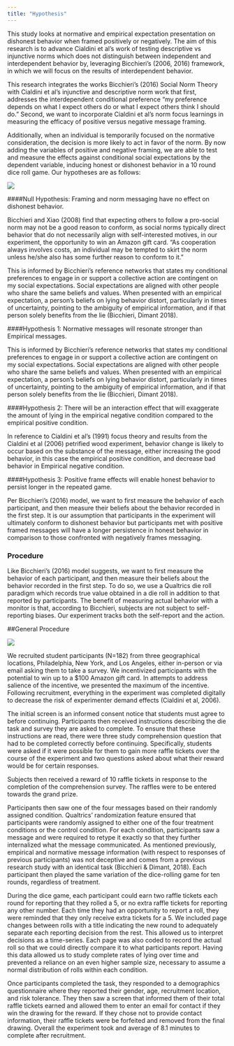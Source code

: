 ```yaml
---
title: "Hypothesis"
---
```


This study looks at normative and empirical expectation presentation on dishonest behavior when framed positively or negatively. The aim of this research is to advance Cialdini et al’s work of testing descriptive vs injunctive norms which does not distinguish between independent and interdependent behavior by, leveraging Bicchieri’s (2006, 2016) framework, in which we will focus on the results of interdependent behavior.

  This research integrates the works Bicchieri’s (2016) Social Norm Theory with Cialdini et al’s injunctive and descriptive norm work that first, addresses the interdependent conditional preference “my preference depends on what I expect others do or what I expect others think I should do.” Second, we want to incorporate Cialdini et al’s norm focus learnings in measuring the efficacy of positive versus negative message framing. 
  
Additionally, when an individual is temporarily focused on the normative consideration, the decision is more likely to act in favor of the norm. By now adding the variables of positive and negative framing, we are able to test and measure the effects against conditional social expectations by the dependent variable,  inducing honest or dishonest behavior in a 10 round dice roll game. Our hypotheses are as follows: 

![](Hypothesis.png)




####Null Hypothesis:  Framing and norm messaging have no effect on dishonest behavior. 

  Bicchieri and Xiao (2008) find that expecting others to follow a pro-social norm may not be a good reason to conform, as social norms typically direct behavior that do not necessarily align with self-interested motives, in our experiment, the opportunity to win an Amazon gift card. “As cooperation always involves costs, an individual may be tempted to skirt the norm unless he/she also has some further reason to conform to it.” 
    
This is informed by Bicchieri’s reference networks that states my conditional preferences to engage in or support a collective action are contingent on my social expectations.  Social expectations are aligned with other people who share the same beliefs and values. When presented with an empirical expectation, a person’s beliefs on lying behavior distort, particularly in times of uncertainty, pointing to the ambiguity of empirical information, and if that person solely benefits from the lie (Bicchieri, Dimant 2018). 

####Hypothesis 1: Normative messages will resonate stronger than Empirical messages.  

This is informed by Bicchieri’s reference networks that states my conditional preferences to engage in or support a collective action are contingent on my social expectations.  Social expectations are aligned with other people who share the same beliefs and values. When presented with an empirical expectation, a person’s beliefs on lying behavior distort, particularly in times of uncertainty, pointing to the ambiguity of empirical information, and if that person solely benefits from the lie (Bicchieri, Dimant 2018). 


####Hypothesis 2: There will be an interaction effect that will exaggerate the amount of lying in the empirical negative condition compared to the empirical positive condition.  
    
  In reference to Cialdini et al’s (1991) focus theory and results from the Cialdini et al (2006) petrified wood experiment, behavior change is likely to occur based on the substance of the message, either increasing the good behavior, in this case the empirical positive condition, and decrease bad behavior in Empirical negative condition. 

####Hypothesis 3: Positive frame effects will enable honest behavior to persist longer in the repeated game.

  Per Bicchieri’s (2016) model, we want to first measure the behavior of each participant, and then measure their beliefs about the behavior recorded in the first step. It is our assumption that participants in the experiment will ultimately conform to dishonest behavior but participants met with positive framed messages will have a longer persistence in honest behavior in comparison to those confronted with negatively frames messaging. 


### Procedure

Like Bicchieri’s (2016) model suggests, we want to first measure the behavior of each participant, and then measure their beliefs about the behavior recorded in the first step. To do so, we use a Qualtrics die roll paradigm which records true value obtained in a die roll in addition to that reported by participants. The benefit of measuring actual behavior with a monitor is that, according to Bicchieri, subjects are not subject to self-reporting biases. Our experiment tracks both the self-report and the action. 

##General Procedure 

![](Experiment Summary.png)

We recruited student participants (N=182) from three geographical locations, Philadelphia, New York, and Los Angeles, either in-person or via email asking them to take a survey. We  incentivized participants with the potential to win up to a $100 Amazon gift card. In attempts to address salience of the incentive, we presented the maximum of the incentive. Following recruitment, everything in the experiment was completed digitally to decrease the risk of experimenter demand effects (Cialdini et al, 2006). 

The initial screen is an informed consent notice that students must agree to before continuing. Participants then received instructions describing the die task and survey they are asked to complete. To ensure that these instructions are read, there were three study comprehension question that had to be completed correctly before continuing. Specifically, students were asked if it were possible for them to gain more raffle tickets over the course of the experiment and two questions asked about what their reward would be for certain responses. 

Subjects then received a reward of 10 raffle tickets in response to the completion of the comprehension survey. The raffles were to be entered towards the grand prize.

Participants then saw one of the four messages based on their randomly assigned condition. Qualtrics’ randomization feature ensured that participants were randomly assigned to either one of the four treatment conditions or the control condition. For each condition, participants saw a message and were required to retype it exactly so that they further internalized what the message communicated. As mentioned previously, empirical and normative message information (with respect to responses of previous participants) was not deceptive and comes from a previous research study with an identical task (Bicchieri & Dimant, 2018). Each participant then played the same variation of the dice-rolling game for ten rounds, regardless of treatment.

During the dice game, each participant could earn two raffle tickets each round for reporting that they rolled a 5, or no extra raffle tickets for reporting any other number. Each time they had an opportunity to report a roll, they were reminded that they only receive extra tickets for a 5. We included page changes between rolls with a title indicating the new round to adequately separate each reporting decision from the rest. This allowed us to interpret decisions as a time-series. Each page was also coded to record the actual roll so that we could directly compare it to what participants report. Having this data allowed us to study complete rates of lying over time and prevented a reliance on an even higher sample size, necessary to assume a normal distribution of rolls within each condition.

Once participants completed the task, they responded to a demographics questionnaire where they reported their gender, age, recruitment location, and risk tolerance. They then saw a screen that informed them of their total raffle tickets earned and allowed them to enter an email for contact if they win the drawing for the reward. If they chose not to provide contact information, their raffle tickets were be forfeited and removed from the final drawing. Overall the experiment took and average of 8.1 minutes to complete after recruitment.


